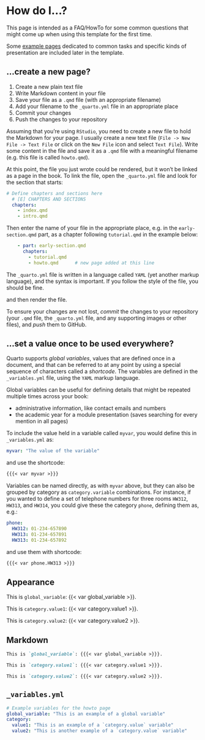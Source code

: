 # How do I…?

This page is intended as a FAQ/HowTo for some common questions that might come up when using this template for the first time.

Some [example pages](example_pages.qmd) dedicated to common tasks and specific kinds of presentation are included later in the template.

## …create a new page?

::: { .callout-tip title="tl;dr" }
1. Create a new plain text file
2. Write Markdown content in your file
3. Save your file as a `.qmd` file (with an appropriate filename)
4. Add your filename to the `_quarto.yml` file in an appropriate place
5. Commit your changes
6. Push the changes to your repository
:::

Assuming that you're using `RStudio`, you need to create a new file to hold the Markdown for your page. I usually create a new text file (`File -> New File -> Text File` or click on the `New File` icon and select `Text File`). Write some content in the file and save it as a `.qmd` file with a meaningful filename (e.g. this file is called `howto.qmd`).

At this point, the file you just wrote could be rendered, but it won't be linked as a page in the book. To link the file, open the `_quarto.yml` file and look for the section that starts:

```yaml
# Define chapters and sections here
  # [E] CHAPTERS AND SECTIONS
  chapters:
    - index.qmd
    - intro.qmd
```

Then enter the name of your file in the appropriate place, e.g. in the `early-section.qmd` part, as a chapter following `tutorial.qmd` in the example below:

```yaml
    - part: early-section.qmd
      chapters: 
        - tutorial.qmd
        - howto.qmd      # new page added at this line
```

::: { .callout-warning }
The `_quarto.yml` file is written in a language called `YAML` (yet another markup language), and the syntax is important. If you follow the style of the file, you should be fine.
:::

and then render the file.

::: { .callout-important }
To ensure your changes are not lost, _commit_ the changes to your repository (your `.qmd` file, the `_quarto.yml` file, and any supporting images or other files), and _push_ them to GitHub.
:::

## …set a value once to be used everywhere?

Quarto supports _global variables_, values that are defined once in a document, and that can be referred to at any point by using a special sequence of characters called a _shortcode_. The variables are defined in the `_variables.yml` file, using the `YAML` markup language.

::: { .callout-tip }
Global variables can be useful for defining details that might be repeated multiple times across your book:

- administrative information, like contact emails and numbers
- the academic year for a module presentation (saves searching for every mention in all pages)
:::

To include the value held in a variable called `myvar`, you would define this in `_variables.yml` as:

```yaml
myvar: "The value of the variable"
```

and use the shortcode:

```markdown
{{{< var myvar >}}}
```

Variables can be named directly, as with `myvar` above, but they can also be grouped by category as `category.variable` combinations. For instance, if you wanted to define a set of telephone numbers for three rooms `HW312`, `HW313`, and `HW314`, you could give these the category `phone`, defining them as, e.g.:

```yaml
phone:
  HW312: 01-234-657890
  HW313: 01-234-657891
  HW313: 01-234-657892
```

and use them with shortcode:

```markdown
{{{< var phone.HW313 >}}}
```

::: { .panel-tabset }

## Appearance

This is `global_variable`: {{< var global_variable >}}.

This is `category.value1`: {{< var category.value1 >}}.

This is `category.value2`: {{< var category.value2 >}}.

## Markdown

```markdown
This is `global_variable`: {{{< var global_variable >}}}.

This is `category.value1`: {{{< var category.value1 >}}}.

This is `category.value2`: {{{< var category.value2 >}}}.
```

## `_variables.yml`

```yaml
# Example variables for the howto page
global_variable: "This is an example of a global variable"
category:
  value1: "This is an example of a `category.value` variable"
  value2: "This is another example of a `category.value` variable"
```

:::
